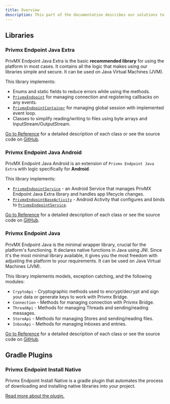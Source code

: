 ```yaml
---
title: Overview
description: This part of the documentation describes our solutions to simplify working with Privmx Endpoint C++ library inside Java Virtual Machines.
---
```


## Libraries

### Privmx Endpoint Java Extra

PrivMX Endpoint Java Extra is the basic **recommended library** for using the platform in most cases.
It contains all the logic that makes using our libraries simple and secure.
It can be used on Java Virtual Machines (JVM).

This library implements:

- Enums and static fields to reduce errors while using the methods.
- [`PrivmxEndpoint`](../reference/privmx-endpoint-java-extra/core/privmx-endpoint) for managing connection and registering callbacks on any events.
- [`PrivmxEndpointContainer`](../reference/privmx-endpoint-java-extra/core/privmx-endpoint-container) for managing global session with implemented event loop.
- Classes to simplify reading/writing to files using byte arrays and InputStream/OutputStream.

[Go to Reference](../reference/privmx-endpoint-java-extra/core/basic-privmx-endpoint) for a detailed description of each class
or see the source code on [GitHub](https://github.com/simplito/privmx-endpoint-java/tree/main/privmx-endpoint-extra).

### Privmx Endpoint Java Android

PrivMX Endpoint Java Android is an extension of `Privmx Endpoint Java Extra` with logic specifically for **Android**.

This library implements:

- [`PrivmxEndpointService`](../reference/privmx-endpoint-java-android/core/privmx-endpoint-service) - an Android Service that manages PrivMX Endpoint Java Extra library and handles app lifecycle changes.
- [`PrivmxEndpointBaseActivity`](../reference/privmx-endpoint-java-android/core/privmx-endpoint-base-activity) - Android Activity that configures and binds to [`PrivmxEndpointService`](../reference/privmx-endpoint-java-android/core/privmx-endpoint-service).

[Go to Reference](../reference/privmx-endpoint-java-android/core/privmx-endpoint-base-activity) for a detailed description of each class
or see the source code on [GitHub](https://github.com/simplito/privmx-endpoint-java/tree/main/privmx-endpoint-android).

### Privmx Endpoint Java

PrivMX Endpoint Java is the minimal wrapper library, crucial for the platform's functioning. It declares native functions in Java using JNI.
Since it's the most minimal library available, it gives you the most freedom with adjusting the platform to your requirements.
It can be used on Java Virtual Machines (JVM).

This library implements models, exception catching, and the following modules:
- `CryptoApi` - Cryptographic methods used to encrypt/decrypt and sign your data or generate keys to work with Privmx Bridge.
- `Connection` - Methods for managing connection with Privmx Bridge.
- `ThreadApi` - Methods for managing Threads and sending/reading messages.
- `StoreApi` - Methods for managing Stores and sending/reading files.
- `InboxApi` - Methods for managing Inboxes and entries.

[Go to Reference](../reference/privmx-endpoint-java/core/backend-requester) for a detailed description of each class
or see the source code on [GitHub](https://github.com/simplito/privmx-endpoint-java/tree/main/privmx-endpoint).


## Gradle Plugins

### Privmx Endpoint Install Native

Privmx Endpoint Install Native is a gradle plugin that automates the process of downloading and installing native libraries into your project.

[Read more about the plugin.](./plugin-configuration)
